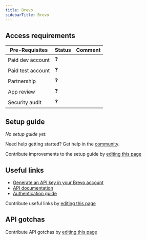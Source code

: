```yaml
---
title: Brevo
sidebarTitle: Brevo
---
```



<Overview />
<PreBuiltTooling />
<PreBuiltUseCases />

## Access requirements
| Pre-Requisites | Status | Comment|
| - | - | - |
| Paid dev account | ❓ |  |
| Paid test account | ❓ |  |
| Partnership | ❓ | |
| App review | ❓ |  |
| Security audit | ❓ | |


## Setup guide

_No setup guide yet._

<Tip>Need help getting started? Get help in the [community](https://nango.dev/slack).</Tip>

<Note>Contribute improvements to the setup guide by [editing this page](https://github.com/nangohq/nango/tree/master/docs-v2/integrations/all/brevo-api-key.mdx)</Note>


## Useful links

-   [Generate an API key in your Brevo account](https://help.brevo.com/hc/en-us/articles/209467485-Create-and-manage-your-API-keys)
-   [API documentation](https://developers.brevo.com/reference/getting-started-1)
-   [Authentication guide](https://developers.brevo.com/docs/authentication-schemes)

<Note>Contribute useful links by [editing this page](https://github.com/nangohq/nango/tree/master/docs-v2/integrations/all/brevo-api-key.mdx)</Note>

## API gotchas

<Note>Contribute API gotchas by [editing this page](https://github.com/nangohq/nango/tree/master/docs-v2/integrations/all/brevo-api-key.mdx)</Note>